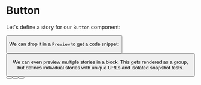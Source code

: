 

<Meta title="Components/Button" component={Button} />

# Button

Let's define a story for our `Button` component:

<Story name="Button one">
  <Button url="/docs/" label="Button One" />
</Story>

We can drop it in a `Preview` to get a code snippet:

<Preview>
  <Story name="Button Two">
    <Button url="/docs/" label="Button Two" />
  </Story>
</Preview>

We can even preview multiple stories in a block. This
gets rendered as a group, but defines individual stories
with unique URLs and isolated snapshot tests.

<Preview>
  <Story name="Button thee">
    <Button url="/docs/" label="Button Three" />
  </Story>
  <Story name="Button four">
    <Button url="/docs/" label="Button four" />
  </Story>
  <Story name="Button five">
    <Button url="/docs/" label="Button five" />
  </Story>
</Preview>
